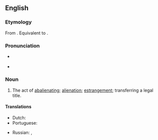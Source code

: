 {{also|abaliénation}}
==English==

===Etymology===
From {{der|en|la|abalienatio}}. Equivalent to {{suffix|en|abalienate|ion}}.

===Pronunciation===
* {{a|GenAm}} {{IPA|en|/ˌæbˌeɪl.jəˈneɪ.ʃən/|/ˌæbˌeɪ.li.əˈneɪ.ʃən/}}
* {{rhymes|en|eɪʃən}}

===Noun===
{{en-noun|~}} {{term-context|en|archaic}}

# {{lb|en|legal}} The act of [[abalienating]]; [[alienation]]; [[estrangement]]; transferring a legal title.

====Translations====
{{trans-top|act of abalienating}}
* Dutch: {{t|nl|abaliënatie|m}}
* Portuguese: {{t|pt|abalienação|f}}
{{trans-mid}}
* Russian: {{t+check|ru|психо́з|m}}, {{t-check|ru|[[психический|психи́ческое]] [[расстро́йство]]|n}}<!-- these translations seem overly broad -->
{{trans-bottom}}